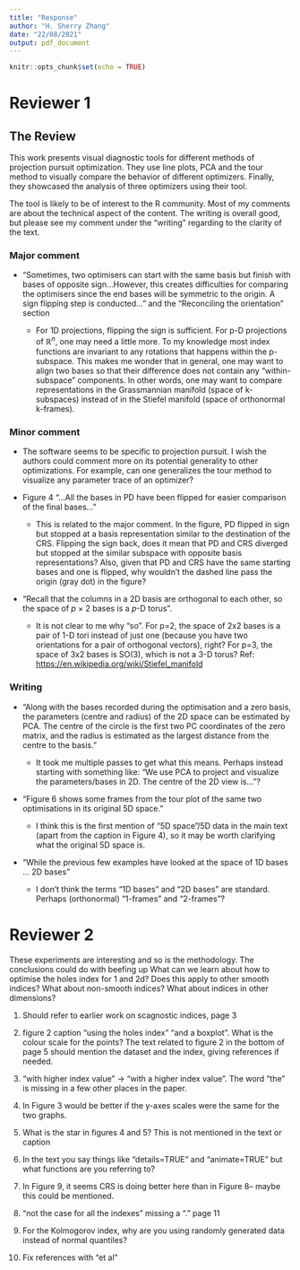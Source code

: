 ```yaml
---
title: "Response"
author: "H. Sherry Zhang"
date: "22/08/2021"
output: pdf_document
---
```


```r
knitr::opts_chunk$set(echo = TRUE)
```

\textcolor{red}{We really appreciate the helpful comments and feedback. Below is a point-by-point explanation of how we have changed the paper. The reviewer comments are in black and our responses are in red.}

\textcolor{red}{In our revision, we have used the new format for the journal and produced both a pdf format and an html format. The html format includes interactive graphics whenever appropriate.}

# Reviewer 1

## The Review

This work presents visual diagnostic tools for different methods of projection pursuit optimization. They use line plots, PCA and the tour method to visually compare the behavior of different optimizers. Finally, they showcased the analysis of three optimizers using their tool.

The tool is likely to be of interest to the R community. Most of my comments are about the technical aspect of the content. The writing is overall good, but please see my comment under the "writing" regarding to the clarity of the text.

### Major comment

-   "Sometimes, two optimisers can start with the same basis but finish with bases of opposite sign...However, this creates difficulties for comparing the optimisers since the end bases will be symmetric to the origin. A sign flipping step is conducted..." and the "Reconciling the orientation" section

    -   For 1D projections, flipping the sign is sufficient. For p-D projections of $\mathbb{R}^n$​, one may need a little more. To my knowledge most index functions are invariant to any rotations that happens within the p-subspace. This makes me wonder that in general, one may want to align two bases so that their difference does not contain any "within-subspace" components. In other words, one may want to compare representations in the Grassmannian manifold (space of k-subspaces) instead of in the Stiefel manifold (space of orthonormal k-frames).

\textcolor{red}{We agree that most index functions should be rotation invariant (this is in fact a desirable property, but there are exceptions where indexes can still be very useful but not rotation invariant, see discussion in Laa, Cook (2020)). Thus when comparing frames defining projections to d>=2 dimensions, we may want to introduce a rotation that will align the bases as much as possible within the common subspace, while potentially quantifying e.g. the angle between two planes. This is an interesting problem, however the implementation of this general approach is beyond the scope of the current paper. The text in section "Reconciling the orientation" has been updated to reflect this explanation.}

### Minor comment

-   The software seems to be specific to projection pursuit. I wish the authors could comment more on its potential generality to other optimizations. For example, can one generalizes the tour method to visualize any parameter trace of an optimizer?

\textcolor{red}{It is feasible to generalise the tour method for diagnosing other optimisers, given that the parameter space can be simulated. In our examples, the orthonormality constraint regulates the parameter space of the projection basis ($p \times d$) to be an p-sphere, which can be simulated by the geozoo package. For other optimisers, reserachers need first to create a data collection object in a tibble that tracks the parameter during the optimisation, and then to use ferrn to produce the diagnostic plots as shown in the paper. Some examples of the data collection objects that we created are included in the ferrn package and should be referred to as the format for inputs into the explore_* functions. we have added a sentence in the conclusion to point to this possibility. }

-   Figure 4 "...All the bases in PD have been flipped for easier comparison of the final bases..."

    -   This is related to the major comment. In the figure, PD flipped in sign but stopped at a basis representation similar to the destination of the CRS. Flipping the sign back, does it mean that PD and CRS diverged but stopped at the similar subspace with opposite basis representations? Also, given that PD and CRS have the same starting bases and one is flipped, why wouldn't the dashed line pass the origin (gray dot) in the figure?

\textcolor{red}{Thanks for sharing your interpretation on the effects of flipping, that's right! The gray dot should land on the dashed line and this is a mistake due to the data not being updated after flipping in the code. This has now been corrected.}

-   "Recall that the columns in a 2D basis are orthogonal to each other, so the space of *p* × 2 bases is a *p*-D torus".

    -   It is not clear to me why "so". For p=2, the space of 2x2 bases is a pair of 1-D tori instead of just one (because you have two orientations for a pair of orthogonal vectors), right? For p=3, the space of 3x2 bases is SO(3), which is not a 3-D torus? Ref: <https://en.wikipedia.org/wiki/Stiefel_manifold>

\textcolor{red}{We changed the wording of the sentence to: "a torus in the $p$-D space" and provide a reference for this statement: (Buja and Asimov, 1986).}

### Writing

-   "Along with the bases recorded during the optimisation and a zero basis, the parameters (centre and radius) of the 2D space can be estimated by PCA. The centre of the circle is the first two PC coordinates of the zero matrix, and the radius is estimated as the largest distance from the centre to the basis."

    -   It took me multiple passes to get what this means. Perhaps instead starting with something like: "We use PCA to project and visualize the parameters/bases in 2D. The centre of the 2D view is..."?

\textcolor{red}{Changed to "We use PCA to estimate the 2D space that is best suited to visualise the bases. The centre of the 2D view is the first two PC coordinates of the zero matrix, and the radius is estimated as the largest distance from the centre to the basis."}

-   "Figure 6 shows some frames from the tour plot of the same two optimisations in its original 5D space."

    -   I think this is the first mention of "5D space"/5D data in the main text (apart from the caption in Figure 4), so it may be worth clarifying what the original 5D space is.

\textcolor{red}{The data set is first introduced in the subsection *Simulation setup* under *Diagnosing an optimiser*. However, to avoid confusion, we change the "original 5D space" to "original space" and give more details about the original space in the figure caption: "The basis space in this example is a 5D unit sphere ...".}

-   "While the previous few examples have looked at the space of 1D bases ... 2D bases"

    -   I don't think the terms "1D bases" and "2D bases" are standard. Perhaps (orthonormal) "1-frames" and "2-frames"?

\textcolor{red}{Changed to "While the previous few examples have looked at the space of 1-frames in a unit sphere, this section visualises the space of 2-frames."}

# Reviewer 2

These experiments are interesting and so is the methodology. The conclusions could do with beefing up What can we learn about how to optimise the holes index for 1 and 2d? Does this apply to other smooth indices? What about non-smooth indices? What about indices in other dimensions?

\textcolor{red}{A paragraph further summarising the findings has been added in the second paragram in the conclusion}

1.  Should refer to earlier work on scagnostic indices, page 3

\textcolor{red}{New references have been added as follows:}

\textcolor{red}{L. Wilkinson and G. Wills. Scagnostics distributions. Journal of Computational and Graphical Statistics, 17 (2):473–491, 2008}

\textcolor{red}{L. Wilkinson, A. Anand, and R. Grossman. Graph-theoretic scagnostics. In IEEE Symposium on Information Visualization, 2005. INFOVIS 2005., pages 157–164, Oct 2005.}

2.  figure 2 caption "using the holes index" "and a boxplot". What is the colour scale for the points? The text related to figure 2 in the bottom of page 5 should mention the dataset and the index, giving references if needed.

\textcolor{red}{The caption has now been re-written and color scale explanation added: "The color scale is from the customised botanical palette in the ferrn package."}

3.  "with higher index value" -\> "with a higher index value". The word "the" is missing in a few other places in the paper.

\textcolor{red}{That has now been corrected.}

4.  In Figure 3 would be better if the y-axes scales were the same for the two graphs.

\textcolor{red}{It is now fixed}

5.  What is the star in figures 4 and 5? This is not mentioned in the text or caption

\textcolor{red}{The caption has now been ammended to: "The black star represents the theoretical best basis the optimisers aiming to find." in the caption of figure 4.}

6.  In the text you say things like "details=TRUE" and "animate=TRUE" but what functions are you referring to?

\textcolor{red}{Mention of "details=TRUE" and "animate=TRUE" is removed from subsection diagnostic 3a and 3b to the implementation section: `explore\_space\_pca()` produces the PCA plot of projection bases on the reduced space. Figure 4 includes the additional details of anchor and search bases, which can be turned on by the argument `details = TRUE`. The animated version in Figure 5 is produced with argument `animate = TRUE`.}

7.  In Figure 9, it seems CRS is doing better here than in Figure 8-- maybe this could be mentioned.

\textcolor{red}{Figure 8 and 9 focuses on different aspects: Figure 8 compares the effect of implementing an interruption while Figure 9 compares the effect of polishing. In the experiment of Figure 9, the parameter `max.tries` is set to 400 to allow guided tour to do its best instead of a default 25 in Figure 8. Cross comparing the two experiments is less meaningful.}

8.  "not the case for all the indexes" missing a "." page 11

\textcolor{red}{It has now been added}

9.  For the Kolmogorov index, why are you using randomly generated data instead of normal quantiles?

\textcolor{red}{The Kolmogorov Smirnoff index here looks at the difference between a theoretical pdf and an empirical one based on the data. In our case we are not assuming normality on the theoretical pdf and that is the reason why we are not using normal quantiles. To make it clearer, we change the wording from "Normal Kolmogorov Index" to "Kolmogorove Index".}

10. Fix references with "et al"

\textcolor{red}{Fixed!}
